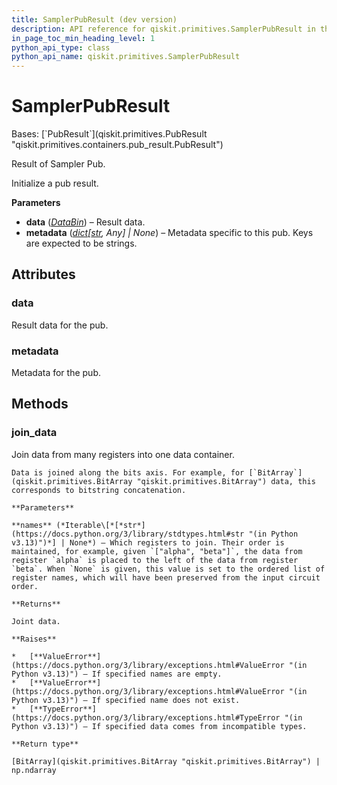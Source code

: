 ```yaml
---
title: SamplerPubResult (dev version)
description: API reference for qiskit.primitives.SamplerPubResult in the dev version of qiskit
in_page_toc_min_heading_level: 1
python_api_type: class
python_api_name: qiskit.primitives.SamplerPubResult
---
```


# SamplerPubResult

<Class id="qiskit.primitives.SamplerPubResult" isDedicatedPage={true} github="https://github.com/Qiskit/qiskit/tree/stable/2.0/qiskit/primitives/containers/sampler_pub_result.py#L27-L74" signature="qiskit.primitives.SamplerPubResult(data, metadata=None)" modifiers="class">
  Bases: [`PubResult`](qiskit.primitives.PubResult "qiskit.primitives.containers.pub_result.PubResult")

  Result of Sampler Pub.

  Initialize a pub result.

  **Parameters**

  *   **data** ([*DataBin*](qiskit.primitives.DataBin "qiskit.primitives.DataBin")) – Result data.
  *   **metadata** ([*dict*](https://docs.python.org/3/library/stdtypes.html#dict "(in Python v3.13)")*\[*[*str*](https://docs.python.org/3/library/stdtypes.html#str "(in Python v3.13)")*, Any] | None*) – Metadata specific to this pub. Keys are expected to be strings.

  ## Attributes

  ### data

  <Attribute id="qiskit.primitives.SamplerPubResult.data">
    Result data for the pub.
  </Attribute>

  ### metadata

  <Attribute id="qiskit.primitives.SamplerPubResult.metadata">
    Metadata for the pub.
  </Attribute>

  ## Methods

  ### join\_data

  <Function id="qiskit.primitives.SamplerPubResult.join_data" github="https://github.com/Qiskit/qiskit/tree/stable/2.0/qiskit/primitives/containers/sampler_pub_result.py#L30-L74" signature="join_data(names=None)">
    Join data from many registers into one data container.

    Data is joined along the bits axis. For example, for [`BitArray`](qiskit.primitives.BitArray "qiskit.primitives.BitArray") data, this corresponds to bitstring concatenation.

    **Parameters**

    **names** (*Iterable\[*[*str*](https://docs.python.org/3/library/stdtypes.html#str "(in Python v3.13)")*] | None*) – Which registers to join. Their order is maintained, for example, given `["alpha", "beta"]`, the data from register `alpha` is placed to the left of the data from register `beta`. When `None` is given, this value is set to the ordered list of register names, which will have been preserved from the input circuit order.

    **Returns**

    Joint data.

    **Raises**

    *   [**ValueError**](https://docs.python.org/3/library/exceptions.html#ValueError "(in Python v3.13)") – If specified names are empty.
    *   [**ValueError**](https://docs.python.org/3/library/exceptions.html#ValueError "(in Python v3.13)") – If specified name does not exist.
    *   [**TypeError**](https://docs.python.org/3/library/exceptions.html#TypeError "(in Python v3.13)") – If specified data comes from incompatible types.

    **Return type**

    [BitArray](qiskit.primitives.BitArray "qiskit.primitives.BitArray") | np.ndarray
  </Function>
</Class>


